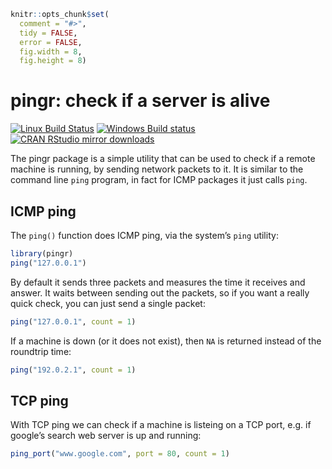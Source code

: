 
```r
knitr::opts_chunk$set(
  comment = "#>",
  tidy = FALSE,
  error = FALSE,
  fig.width = 8,
  fig.height = 8)
```

# pingr: check if a server is alive

[![Linux Build Status](https://travis-ci.org/gaborcsardi/pingr.svg?branch=master)](https://travis-ci.org/gaborcsardi/pingr)
[![Windows Build status](https://ci.appveyor.com/api/projects/status/github/gaborcsardi/pingr?svg=true)](https://ci.appveyor.com/project/gaborcsardi/pingr)
[![CRAN RStudio mirror downloads](http://cranlogs.r-pkg.org/badges/pingr)](http://cran.r-project.org/web/packages/pingr/index.html)


The pingr package is a simple utility that can be used to check
if a remote machine is running, by sending network packets to it.
It is similar to the command line `ping` program, in fact for ICMP
packages it just calls `ping`.

## ICMP ping

The `ping()` function does ICMP ping, via the system's `ping` utility:

```r
library(pingr)
ping("127.0.0.1")
```

By default it sends three packets and measures the time it receives and answer.
It waits between sending out the packets, so if you want a really quick check,
you can just send a single packet:

```r
ping("127.0.0.1", count = 1)
```

If a machine is down (or it does not exist), then `NA` is returned instead
of the roundtrip time:

```r
ping("192.0.2.1", count = 1)
```

## TCP ping

With TCP ping we can check if a machine is listeing on a TCP port, e.g. if
google's search web server is up and running:

```r
ping_port("www.google.com", port = 80, count = 1)
```
